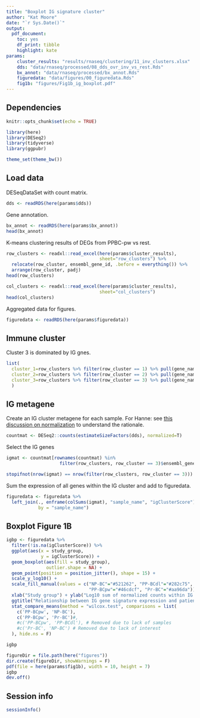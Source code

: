 ```yaml
---
title: "Boxplot IG signature cluster"
author: "Kat Moore"
date: "`r Sys.Date()`"
output: 
  pdf_document:
    toc: yes
    df_print: tibble
    highlight: kate
params:
    cluster_results: "results/rnaseq/clustering/11_inv_clusters.xlsx"
    dds: "data/rnaseq/processed/08_dds_ovr_inv_vs_rest.Rds"
    bx_annot: "data/rnaseq/processed/bx_annot.Rds"
    figuredata: "data/figures/00_figuredata.Rds"
    fig1b: "figures/Fig1b_ig_boxplot.pdf"
---
```


## Dependencies

```r
knitr::opts_chunk$set(echo = TRUE)
```

```r
library(here)
library(DESeq2)
library(tidyverse)
library(ggpubr)

theme_set(theme_bw())
```

## Load data

DESeqDataSet with count matrix.

```r
dds <- readRDS(here(params$dds))
```

Gene annotation.

```r
bx_annot <- readRDS(here(params$bx_annot))
head(bx_annot)
```

K-means clustering results of DEGs from PPBC-pw vs rest.

```r
row_clusters <- readxl::read_excel(here(params$cluster_results),
                                   sheet="row_clusters") %>%
  relocate(row_cluster, ensembl_gene_id, .before = everything()) %>%
  arrange(row_cluster, padj)
head(row_clusters)
```

```r
col_clusters <- readxl::read_excel(here(params$cluster_results),
                                   sheet="col_clusters")
head(col_clusters)
```

Aggregated data for figures.

```r
figuredata <- readRDS(here(params$figuredata))
```

## Immune cluster

Cluster 3 is dominated by IG gnes.

```r
list(
  cluster_1=row_clusters %>% filter(row_cluster == 1) %>% pull(gene_name),
  cluster_2=row_clusters %>% filter(row_cluster == 2) %>% pull(gene_name),
  cluster_3=row_clusters %>% filter(row_cluster == 3) %>% pull(gene_name)
  )
```

## IG metagene

Create an IG cluster metagene for each sample. For Hanne: see [this discussion on normalization](https://hbctraining.github.io/DGE_workshop/lessons/02_DGE_count_normalization.html) to understand the rationale.

```r
countmat <- DESeq2::counts(estimateSizeFactors(dds), normalized=T)
```

Select the IG genes

```r
igmat <- countmat[rownames(countmat) %in%
                    filter(row_clusters, row_cluster == 3)$ensembl_gene_id, ]

stopifnot(nrow(igmat) == nrow(filter(row_clusters, row_cluster == 3)))
```

Sum the expression of all genes within the IG cluster and add to figuredata.

```r
figuredata <- figuredata %>%
  left_join(., enframe(colSums(igmat), "sample_name", "igClusterScore"),
            by = "sample_name")
```

## Boxplot Figure 1B

```r
igbp <- figuredata %>%
  filter(!is.na(igClusterScore)) %>%
  ggplot(aes(x = study_group,
             y = igClusterScore)) +
  geom_boxplot(aes(fill = study_group),
               outlier.shape = NA) +
  geom_point(position = position_jitter(), shape = 15) +
  scale_y_log10() +
  scale_fill_manual(values = c("NP-BC"="#521262", "PP-BCdl"="#282c75",
                               "PP-BCpw"="#46cdcf", "Pr-BC"="#aa96da")) +
  xlab("Study group") + ylab("Log10 sum of normalized counts within IG cluster") +
  ggtitle("Relationship between IG gene signature expression and patient group") +
  stat_compare_means(method = "wilcox.test", comparisons = list(
    c('PP-BCpw', 'NP-BC'),
    c('PP-BCpw', 'Pr-BC')#,
    #c('PP-BCpw', 'PP-BCdl'), # Removed due to lack of samples
    #c('Pr-BC', 'NP-BC') # Removed due to lack of interest
  ), hide.ns = F)

igbp
```

```r
figureDir = file.path(here("figures"))
dir.create(figureDir, showWarnings = F)
pdf(file = here(params$fig1b), width = 10, height = 7)
igbp
dev.off()
```

## Session info

```r
sessionInfo()
```

